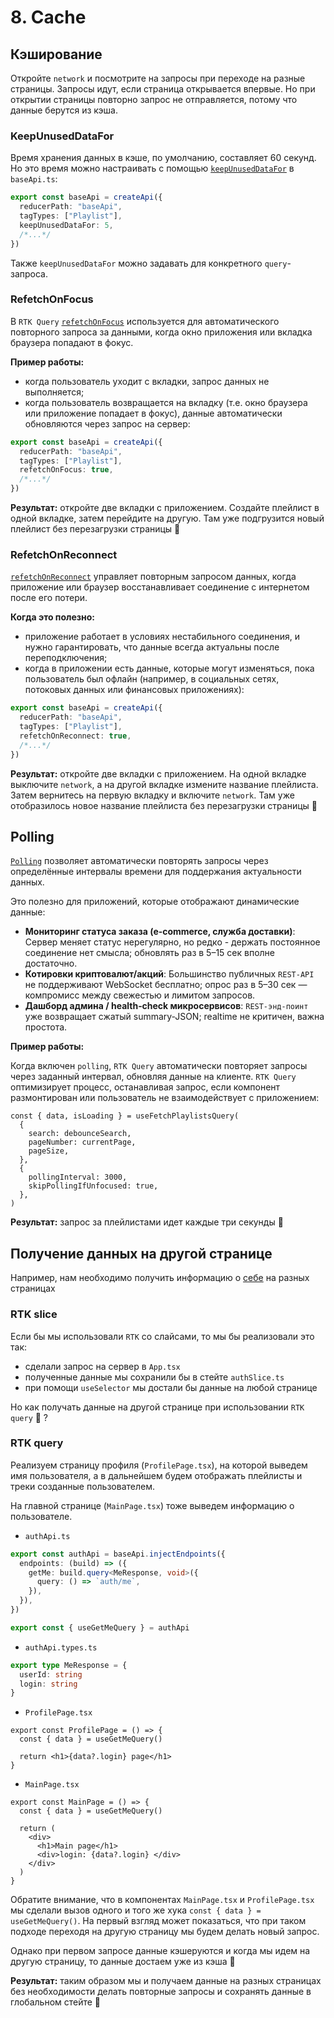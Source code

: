 # 8. Cache

## Кэширование

Откройте `network` и посмотрите на запросы при переходе на разные страницы. Запросы идут,
если страница открывается впервые. Но при открытии страницы повторно запрос не отправляется,
потому что данные берутся из кэша.

### KeepUnusedDataFor

Время хранения данных в кэше, по умолчанию, составляет 60 секунд. Но это время можно настраивать с помощью
[`keepUnusedDataFor`](https://redux-toolkit.js.org/rtk-query/usage/cache-behavior#reducing-subscription-time-with-keepunuseddatafor) в `baseApi.ts`:

```ts filename="baseApi.ts" {4}
export const baseApi = createApi({
  reducerPath: "baseApi",
  tagTypes: ["Playlist"],
  keepUnusedDataFor: 5,
  /*...*/
})
```

Также `keepUnusedDataFor` можно задавать для конкретного `query`-запроса.

### RefetchOnFocus

В `RTK Query` [`refetchOnFocus`](https://redux-toolkit.js.org/rtk-query/usage/cache-behavior#re-fetching-on-window-focus-with-refetchonfocus) используется для автоматического повторного запроса за данными,
когда окно приложения или вкладка браузера попадают в фокус.

**Пример работы:**

- когда пользователь уходит с вкладки, запрос данных не выполняется;
- когда пользователь возвращается на вкладку (т.е. окно браузера или приложение попадает в фокус),
  данные автоматически обновляются через запрос на сервер:

```ts filename="baseApi.ts" {4}
export const baseApi = createApi({
  reducerPath: "baseApi",
  tagTypes: ["Playlist"],
  refetchOnFocus: true,
  /*...*/
})
```

**Результат:** откройте две вкладки с приложением. Создайте плейлист в одной вкладке, затем
перейдите на другую. Там уже подгрузится новый плейлист без перезагрузки страницы 🚀

### RefetchOnReconnect

[`refetchOnReconnect`](https://redux-toolkit.js.org/rtk-query/usage/cache-behavior#re-fetching-on-network-reconnection-with-refetchonreconnect)
управляет повторным запросом данных, когда приложение или браузер восстанавливает соединение с интернетом после
его потери.

**Когда это полезно:**

- приложение работает в условиях нестабильного соединения, и нужно гарантировать, что данные всегда актуальны после
  переподключения;
- когда в приложении есть данные, которые могут изменяться, пока пользователь был офлайн (например, в социальных сетях,
  потоковых данных или финансовых приложениях):

```ts filename="baseApi.ts" {4}
export const baseApi = createApi({
  reducerPath: "baseApi",
  tagTypes: ["Playlist"],
  refetchOnReconnect: true,
  /*...*/
})
```

**Результат:** откройте две вкладки с приложением. На одной вкладке выключите `network`, а
на другой вкладке измените название плейлиста. Затем вернитесь на первую вкладку и включите
`network`. Там уже отобразилось новое название плейлиста без перезагрузки страницы 🚀

## Polling

[`Polling`](https://redux-toolkit.js.org/rtk-query/usage/polling) позволяет автоматически
повторять запросы через определённые интервалы времени для поддержания актуальности данных.

Это полезно для приложений, которые отображают динамические данные:

- **Мониторинг статуса заказа (e‑commerce, служба доставки)**: Cервер меняет статус нерегулярно, но редко -
  держать постоянное соединение нет смысла; обновлять раз в 5–15 сек вполне достаточно.
- **Котировки криптовалют/акций**: Большинство публичных `REST‑API` не поддерживают WebSocket бесплатно; опрос раз в 5–30
  сек — компромисс между свежестью и лимитом запросов.
- **Дашборд админа / health‑check микросервисов**: `REST‑энд‑поинт` уже возвращает сжатый summary‑JSON; realtime не
  критичен, важна простота.

**Пример работы:**

Когда включен `polling`, `RTK Query` автоматически повторяет запросы через заданный интервал,
обновляя данные на клиенте. `RTK Query` оптимизирует процесс, останавливая запрос, если
компонент размонтирован или пользователь не взаимодействует с приложением:

```tsx filename="PlaylistsPage.tsx"
const { data, isLoading } = useFetchPlaylistsQuery(
  {
    search: debounceSearch,
    pageNumber: currentPage,
    pageSize,
  },
  {
    pollingInterval: 3000,
    skipPollingIfUnfocused: true,
  },
)
```

**Результат:** запрос за плейлистами идет каждые три секунды 🚀

## Получение данных на другой странице

Например, нам необходимо получить информацию о [себе](https://musicfun.it-incubator.app/api#/Authentication/AuthController_getMe) на разных страницах

### RTK slice

Если бы мы использовали `RTK` со слайсами, то мы бы реализовали это так:

- сделали запрос на сервер в `App.tsx`
- полученные данные мы сохранили бы в стейте `authSlice.ts`
- при помощи `useSelector` мы достали бы данные на любой странице

Но как получать данные на другой странице при использовании `RTK query` 🤔 ?

### RTK query

Реализуем страницу профиля (`ProfilePage.tsx`), на которой выведем имя пользователя, а в дальнейшем будем
отображать плейлисты и треки созданные пользователем.

На главной странице (`MainPage.tsx`) тоже выведем информацию о пользователе.

- `authApi.ts`

```ts filename="src/features/auth/api/authApi.ts"
export const authApi = baseApi.injectEndpoints({
  endpoints: (build) => ({
    getMe: build.query<MeResponse, void>({
      query: () => `auth/me`,
    }),
  }),
})

export const { useGetMeQuery } = authApi
```

- `authApi.types.ts`

```ts filename="src/features/auth/api/authApi.types.ts"
export type MeResponse = {
  userId: string
  login: string
}
```

- `ProfilePage.tsx`

```tsx filename="ProfilePage.tsx" {2, 4}
export const ProfilePage = () => {
  const { data } = useGetMeQuery()

  return <h1>{data?.login} page</h1>
}
```

- `MainPage.tsx`

```tsx filename="MainPage.tsx" {2, 7}
export const MainPage = () => {
  const { data } = useGetMeQuery()

  return (
    <div>
      <h1>Main page</h1>
      <div>login: {data?.login} </div>
    </div>
  )
}
```

Обратите внимание, что в компонентах `MainPage.tsx` и `ProfilePage.tsx` мы сделали вызов одного и того же хука
`const { data } = useGetMeQuery()`. На первый взгляд может показаться, что при таком подходе переходя на другую страницу
мы будем делать новый запрос.

Однако при первом запросе данные кэшеруются и когда мы идем на другую страницу, то данные достаем уже из кэша 💪

**Результат:** таким образом мы и получаем данные на разных страницах без необходимости делать повторные запросы и
сохранять данные в глобальном стейте 🚀
